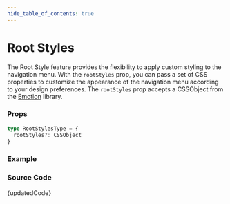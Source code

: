 ```yaml
---
hide_table_of_contents: true
---
```



# Root Styles


The Root Style feature provides the flexibility to apply custom styling to the navigation menu. With the `rootStyles` prop, you can pass a set of CSS properties to customize the appearance of the navigation menu according to your design preferences. The `rootStyles` prop accepts a CSSObject from the [Emotion](https://emotion.sh/docs/introduction) library.

### Props

```ts noCopy
type RootStylesType = {
  rootStyles?: CSSObject
}
```

### Example

<BrowserWindow url='/horizontal-menu/menu/root-styles'>
  <Provider>
    <RootStyles />
  </Provider>
</BrowserWindow>

### Source Code

<TsToJsCodeSnippet>{updatedCode}</TsToJsCodeSnippet>
